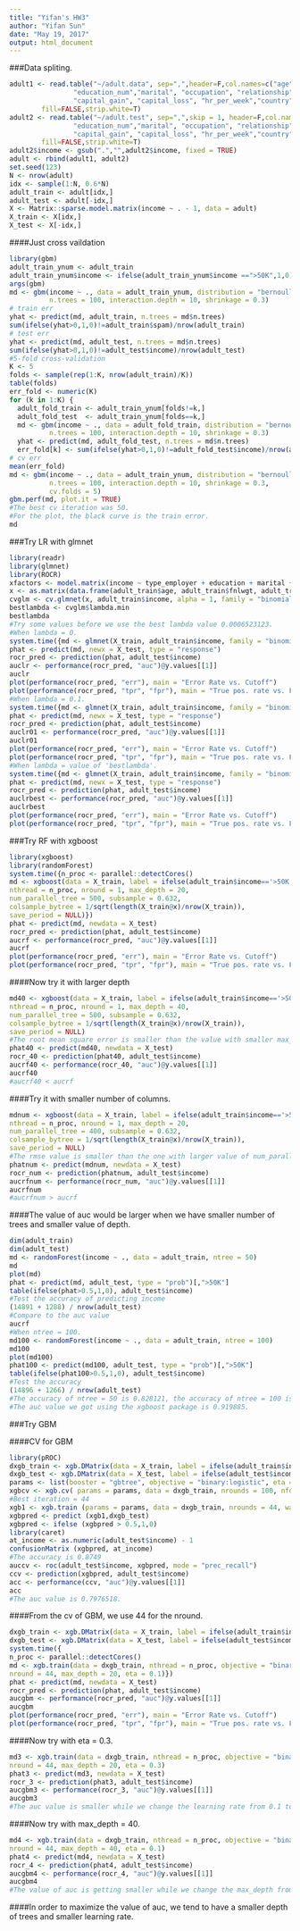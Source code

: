 ---
title: "Yifan's HW3"
author: "Yifan Sun"
date: "May 19, 2017"
output: html_document
---


###Data spliting. 
```{r}
adult1 <- read.table("~/adult.data", sep=",",header=F,col.names=c("age", "type_employer", "fnlwgt", "education", 
                "education_num","marital", "occupation", "relationship", "race","sex",
                "capital_gain", "capital_loss", "hr_per_week","country", "income"),
        fill=FALSE,strip.white=T)
adult2 <- read.table("~/adult.test", sep=",",skip = 1, header=F,col.names=c("age", "type_employer", "fnlwgt", "education", 
                "education_num","marital", "occupation", "relationship", "race","sex",
                "capital_gain", "capital_loss", "hr_per_week","country", "income"),
        fill=FALSE,strip.white=T)
adult2$income <- gsub(".","",adult2$income, fixed = TRUE)
adult <- rbind(adult1, adult2)
set.seed(123)
N <- nrow(adult)
idx <- sample(1:N, 0.6*N)
adult_train <- adult[idx,]
adult_test <- adult[-idx,]
X <- Matrix::sparse.model.matrix(income ~ . - 1, data = adult)
X_train <- X[idx,]
X_test <- X[-idx,]
```

####Just cross vaildation
```{r}
library(gbm)
adult_train_ynum <- adult_train
adult_train_ynum$income <- ifelse(adult_train_ynum$income ==">50K",1,0)
args(gbm)
md <- gbm(income ~ ., data = adult_train_ynum, distribution = "bernoulli",
          n.trees = 100, interaction.depth = 10, shrinkage = 0.3)
# train err
yhat <- predict(md, adult_train, n.trees = md$n.trees) 
sum(ifelse(yhat>0,1,0)!=adult_train$spam)/nrow(adult_train)
# test err
yhat <- predict(md, adult_test, n.trees = md$n.trees) 
sum(ifelse(yhat>0,1,0)!=adult_test$income)/nrow(adult_test)
#5-fold cross-validation
K <- 5
folds <- sample(rep(1:K, nrow(adult_train)/K))
table(folds)
err_fold <- numeric(K)
for (k in 1:K) {
  adult_fold_train <- adult_train_ynum[folds!=k,]
  adult_fold_test  <- adult_train_ynum[folds==k,]
  md <- gbm(income ~ ., data = adult_fold_train, distribution = "bernoulli",
          n.trees = 100, interaction.depth = 10, shrinkage = 0.3)
  yhat <- predict(md, adult_fold_test, n.trees = md$n.trees)
  err_fold[k] <- sum(ifelse(yhat>0,1,0)!=adult_fold_test$income)/nrow(adult_fold_test)}
# cv err
mean(err_fold)
md <- gbm(income ~ ., data = adult_train_ynum, distribution = "bernoulli",
          n.trees = 100, interaction.depth = 10, shrinkage = 0.3,
          cv.folds = 5)
gbm.perf(md, plot.it = TRUE)
#The best cv iteration was 50. 
#For the plot, the black curve is the train error. 
md
```


###Try LR with glmnet
```{r}
library(readr)
library(glmnet)
library(ROCR)
xfactors <- model.matrix(income ~ type_employer + education + marital + occupation + relationship + race + sex + country, data = adult_train)
x <- as.matrix(data.frame(adult_train$age, adult_train$fnlwgt, adult_train$education_num, adult_train$capital_gain, adult_train$capital_loss, adult_train$hr_per_week, xfactors))
cvglm <- cv.glmnet(x, adult_train$income, alpha = 1, family = "binomial")
bestlambda <- cvglm$lambda.min
bestlambda
#Try some values before we use the best lambda value 0.0006523123.
#When lambda = 0.
system.time({md <- glmnet(X_train, adult_train$income, family = "binomial", lambda = 0)})
phat <- predict(md, newx = X_test, type = "response")
rocr_pred <- prediction(phat, adult_test$income)
auclr <- performance(rocr_pred, "auc")@y.values[[1]]
auclr
plot(performance(rocr_pred, "err"), main = "Error Rate vs. Cutoff")
plot(performance(rocr_pred, "tpr", "fpr"), main = "True pos. rate vs. False pos. rate", colorize=TRUE) 
#When lambda = 0.1.
system.time({md <- glmnet(X_train, adult_train$income, family = "binomial", lambda = 0.1)})
phat <- predict(md, newx = X_test, type = "response")
rocr_pred <- prediction(phat, adult_test$income)
auclr01 <- performance(rocr_pred, "auc")@y.values[[1]]
auclr01
plot(performance(rocr_pred, "err"), main = "Error Rate vs. Cutoff")
plot(performance(rocr_pred, "tpr", "fpr"), main = "True pos. rate vs. False pos. rate", colorize=TRUE)
#When lambda = value of 'bestlambda'.
system.time({md <- glmnet(X_train, adult_train$income, family = "binomial", lambda = bestlambda)})
phat <- predict(md, newx = X_test, type = "response")
rocr_pred <- prediction(phat, adult_test$income)
auclrbest <- performance(rocr_pred, "auc")@y.values[[1]]
auclrbest
plot(performance(rocr_pred, "err"), main = "Error Rate vs. Cutoff")
plot(performance(rocr_pred, "tpr", "fpr"), main = "True pos. rate vs. False pos. rate", colorize=TRUE)
```

###Try RF with xgboost
```{r}
library(xgboost)
library(randomForest)
system.time({n_proc <- parallel::detectCores()
md <- xgboost(data = X_train, label = ifelse(adult_train$income=='>50K',1,0),
nthread = n_proc, nround = 1, max_depth = 20,
num_parallel_tree = 500, subsample = 0.632,
colsample_bytree = 1/sqrt(length(X_train@x)/nrow(X_train)),
save_period = NULL)})
phat <- predict(md, newdata = X_test)
rocr_pred <- prediction(phat, adult_test$income)
aucrf <- performance(rocr_pred, "auc")@y.values[[1]]
aucrf
plot(performance(rocr_pred, "err"), main = "Error Rate vs. Cutoff")
plot(performance(rocr_pred, "tpr", "fpr"), main = "True pos. rate vs. False pos. rate", colorize=TRUE)
```

####Now try it with larger depth
```{r}
md40 <- xgboost(data = X_train, label = ifelse(adult_train$income=='>50K',1,0),
nthread = n_proc, nround = 1, max_depth = 40,
num_parallel_tree = 500, subsample = 0.632,
colsample_bytree = 1/sqrt(length(X_train@x)/nrow(X_train)),
save_period = NULL)
#The root mean square error is smaller than the value with smaller max_depth. 
phat40 <- predict(md40, newdata = X_test)
rocr_40 <- prediction(phat40, adult_test$income)
aucrf40 <- performance(rocr_40, "auc")@y.values[[1]]
aucrf40
#aucrf40 < aucrf
```

####Try it with smaller number of columns. 
```{r}
mdnum <- xgboost(data = X_train, label = ifelse(adult_train$income=='>50K',1,0),
nthread = n_proc, nround = 1, max_depth = 20,
num_parallel_tree = 400, subsample = 0.632,
colsample_bytree = 1/sqrt(length(X_train@x)/nrow(X_train)),
save_period = NULL)
#The rmse value is smaller than the one with larger value of num_parallel_tree. 
phatnum <- predict(mdnum, newdata = X_test)
rocr_num <- prediction(phatnum, adult_test$income)
aucrfnum <- performance(rocr_num, "auc")@y.values[[1]]
aucrfnum
#aucrfnum > aucrf
```
####The value of auc would be larger when we have smaller number of trees and smaller value of depth. 

```{r}
dim(adult_train)
dim(adult_test)
md <- randomForest(income ~ ., data = adult_train, ntree = 50)
md
plot(md)
phat <- predict(md, adult_test, type = "prob")[,">50K"]
table(ifelse(phat>0.5,1,0), adult_test$income)
#Test the accuracy of predicting income
(14891 + 1288) / nrow(adult_test)
#Compare to the auc value
aucrf
#When ntree = 100. 
md100 <- randomForest(income ~ ., data = adult_train, ntree = 100)
md100
plot(md100)
phat100 <- predict(md100, adult_test, type = "prob")[,">50K"]
table(ifelse(phat100>0.5,1,0), adult_test$income)
#Test the accuracy
(14896 + 1266) / nrow(adult_test)
#The accuracy of ntree = 50 is 0.828121, the accuracy of ntree = 100 is 0.8272509.
#The auc value we got using the xgboost package is 0.919885. 
```



###Try GBM

####CV for GBM 
```{r}
library(pROC)
dxgb_train <- xgb.DMatrix(data = X_train, label = ifelse(adult_train$income=='>50K',1,0))
dxgb_test <- xgb.DMatrix(data = X_test, label = ifelse(adult_test$income=='>50K',1,0))
params <- list(booster = "gbtree", objective = "binary:logistic", eta = 0.3, gamma = 0, max_depth = 6, min_child_weight = 1, subsample = 1, colsample_bytree = 1)
xgbcv <- xgb.cv( params = params, data = dxgb_train, nrounds = 100, nfold = 5, showsd = T, stratified = T, print.every.n = 10, early.stop.round = 20, maximize = F)
#Best iteration = 44
xgb1 <- xgb.train (params = params, data = dxgb_train, nrounds = 44, watchlist = list(val=dxgb_test,train=dxgb_train), print_every_n = 10, early_stop_round = 10, maximize = F , eval_metric = "error")
xgbpred <- predict (xgb1,dxgb_test)
xgbpred <- ifelse (xgbpred > 0.5,1,0)
library(caret)
at_income <- as.numeric(adult_test$income) - 1
confusionMatrix (xgbpred, at_income)
#The accuracy is 0.8749
auccv <- roc(adult_test$income, xgbpred, mode = "prec_recall")
ccv <- prediction(xgbpred, adult_test$income)
acc <- performance(ccv, "auc")@y.values[[1]]
acc
#The auc value is 0.7976518. 
```

####From the cv of GBM, we use 44 for the nround. 
```{r}
dxgb_train <- xgb.DMatrix(data = X_train, label = ifelse(adult_train$income=='>50K',1,0))
dxgb_test <- xgb.DMatrix(data = X_test, label = ifelse(adult_test$income=='>50K',1,0))
system.time({
n_proc <- parallel::detectCores()
md <- xgb.train(data = dxgb_train, nthread = n_proc, objective = "binary:logistic", 
nround = 44, max_depth = 20, eta = 0.1)})
phat <- predict(md, newdata = X_test)
rocr_pred <- prediction(phat, adult_test$income)
aucgbm <- performance(rocr_pred, "auc")@y.values[[1]]
aucgbm
plot(performance(rocr_pred, "err"), main = "Error Rate vs. Cutoff")
plot(performance(rocr_pred, "tpr", "fpr"), main = "True pos. rate vs. False pos. rate",colorize=TRUE)
```

####Now try with eta = 0.3. 
```{r}
md3 <- xgb.train(data = dxgb_train, nthread = n_proc, objective = "binary:logistic", 
nround = 44, max_depth = 20, eta = 0.3)
phat3 <- predict(md3, newdata = X_test)
rocr_3 <- prediction(phat3, adult_test$income)
aucgbm3 <- performance(rocr_3, "auc")@y.values[[1]]
aucgbm3
#The auc value is smaller while we change the learning rate from 0.1 to 0.3. 
```

####Now try with max_depth = 40. 
```{r}
md4 <- xgb.train(data = dxgb_train, nthread = n_proc, objective = "binary:logistic", 
nround = 44, max_depth = 40, eta = 0.1)
phat4 <- predict(md4, newdata = X_test)
rocr_4 <- prediction(phat4, adult_test$income)
aucgbm4 <- performance(rocr_4, "auc")@y.values[[1]]
aucgbm4
#The value of auc is getting smaller while we change the max_depth from 20 to 40. 
```

####In order to maximize the value of auc, we tend to have a smaller depth of trees and smaller learning rate. 



